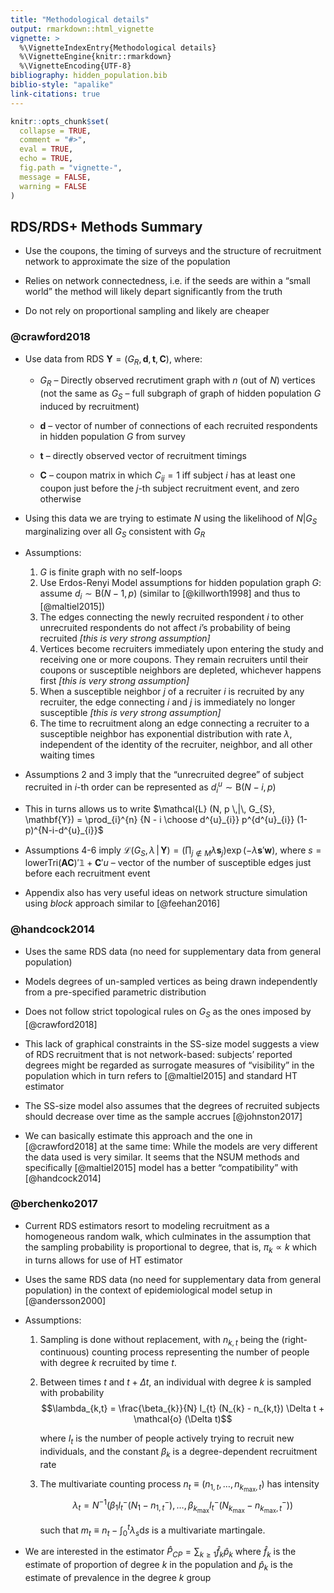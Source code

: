 ```yaml
---
title: "Methodological details"
output: rmarkdown::html_vignette
vignette: >
  %\VignetteIndexEntry{Methodological details}
  %\VignetteEngine{knitr::rmarkdown}
  %\VignetteEncoding{UTF-8}
bibliography: hidden_population.bib
biblio-style: "apalike"
link-citations: true
---
```


```r
knitr::opts_chunk$set(
  collapse = TRUE,
  comment = "#>",
  eval = TRUE,
  echo = TRUE,
  fig.path = "vignette-",
  message = FALSE,
  warning = FALSE
)

```

## RDS/RDS+ Methods Summary 

-   Use the coupons, the timing of surveys and the structure of recruitment network to approximate the size of the population

-   Relies on network connectedness, i.e. if the seeds are within a "small world" the method will likely depart significantly from the truth

-   Do not rely on proportional sampling and likely are cheaper

### @crawford2018 {-}

-   Use data from RDS $\mathbf{Y} = (G_{R}, \mathbf{d}, \mathbf{t}, \mathbf{C})$, where:

    -   $G_{R}$ -- Directly observed recrutiment graph with $n$ (out of $N$) vertices (not the same as $G_{S}$ -- full subgraph of graph of hidden population $G$ induced by recruitment)

    -   $\mathbf{d}$ -- vector of number of connections of each recruited respondents in hidden population $G$ from survey

    -   $\mathbf{t}$ -- directly observed vector of recruitment timings

    -   $\mathbf{C}$ -- coupon matrix in which $C_{ij} = 1$ iff subject $i$ has at least one coupon just before the $j$-th subject recruitment event, and zero otherwise

-   Using this data we are trying to estimate $N$ using the likelihood of $N | G_{S}$ marginalizing over all $G_{S}$ consistent with $G_{R}$

-   Assumptions:

    1.  $G$ is finite graph with no self-loops
    2.  Use Erdos-Renyi Model assumptions for hidden population graph $G$: assume $d_{i} \sim \mathrm{B} (N-1, p)$ (similar to [@killworth1998] and thus to [@maltiel2015])
    3.  The edges connecting the newly recruited respondent $i$ to other unrecruited respondents do not affect $i$'s probability of being recruited *[this is very strong assumption]*
    4.  Vertices become recruiters immediately upon entering the study and receiving one or more coupons. They remain recruiters until their coupons or susceptible neighbors are depleted, whichever happens first *[this is very strong assumption]*
    5.  When a susceptible neighbor $j$ of a recruiter $i$ is recruited by any recruiter, the edge connecting $i$ and $j$ is immediately no longer susceptible *[this is very strong assumption]*
    6.  The time to recruitment along an edge connecting a recruiter to a susceptible neighbor has exponential distribution with rate $\lambda$, independent of the identity of the recruiter, neighbor, and all other waiting times

-   Assumptions 2 and 3 imply that the "unrecruited degree" of subject recruited in $i$-th order can be represented as $d^{u}_{i} \sim \mathrm{B} (N - i, p)$

-   This in turns allows us to write $\mathcal{L} (N, p \,|\, G_{S}, \mathbf{Y}) = \prod_{i}^{n} {N - i \choose d^{u}_{i}} p^{d^{u}_{i}} (1-p)^{N-i-d^{u}_{i}}$

-   Assumptions 4-6 imply $\mathcal{L} (G_{S}, \lambda \,|\, \mathbf{Y}) = \left( \prod_{j \notin M} \lambda \mathbf{s}_{j} \right) \exp (-\lambda \mathbf{s}' \mathbf{w})$, where $s = \mathrm{lowerTri} (\mathbf{AC})'\mathbb{1} + \mathbf{C}'u$ -- vector of the number of susceptible edges just before each recruitment event

-   Appendix also has very useful ideas on network structure simulation using *block* approach similar to [@feehan2016]

### @handcock2014 {-}

-   Uses the same RDS data (no need for supplementary data from general population)

-   Models degrees of un-sampled vertices as being drawn independently from a pre-specified parametric distribution

-   Does not follow strict topological rules on $G_{S}$ as the ones imposed by [@crawford2018]

-   This lack of graphical constraints in the SS-size model suggests a view of RDS recruitment that is not network-based: subjects' reported degrees might be regarded as surrogate measures of "visibility" in the population which in turn refers to [@maltiel2015] and standard HT estimator

-   The SS-size model also assumes that the degrees of recruited subjects should decrease over time as the sample accrues [@johnston2017]

-   We can basically estimate this approach and the one in [@crawford2018] at the same time: While the models are very different the data used is very similar. It seems that the NSUM methods and specifically [@maltiel2015] model has a better "compatibility" with [@handcock2014]

### @berchenko2017 {-}

-   Current RDS estimators resort to modeling recruitment as a homogeneous random walk, which culminates in the assumption that the sampling probability is proportional to degree, that is, $\pi_{k} \propto k$ which in turns allows for use of HT estimator

-   Uses the same RDS data (no need for supplementary data from general population) in the context of epidemiological model setup in [@andersson2000]

-   Assumptions:

    1.  Sampling is done without replacement, with $n_{k,t}$ being the (right-continuous) counting process representing the number of people with degree $k$ recruited by time $t$.

    2.  Between times $t$ and $t + \Delta t$, an individual with degree $k$ is sampled with probability $$\lambda_{k,t} = \frac{\beta_{k}}{N} I_{t} (N_{k} - n_{k,t}) \Delta t + \mathcal{o} (\Delta t)$$

        where $I_{t}$ is the number of people actively trying to recruit new individuals, and the constant $\beta_{k}$ is a degree-dependent recruitment rate

    3.  The multivariate counting process $n_{t} \equiv (n_{1,t}, \dots, n_{k_{\max}, t})$ has intensity $$\lambda_{t} = N^{-1} \left( \beta_{1} I^{-}_{t} (N_{1} - n^{-}_{1,t} ), \dots, \beta_{k_{\max}} I^{-}_{t} (N_{k_{\max}} - n^{-}_{k_{\max},t} ) \right)$$

        such that $m_{t} \equiv n_{t} - \int_{0}^{t} \lambda_s \mathrm{d} s$ is a multivariate martingale.

-   We are interested in the estimator $\hat{P}_{CP} = \sum_{k \geq 1} \hat{f}_{k} \hat{p}_{k}$ where $\hat{f}_{k}$ is the estimate of proportion of degree $k$ in the population and $\hat{p}_{k}$ is the estimate of prevalence in the degree $k$ group
